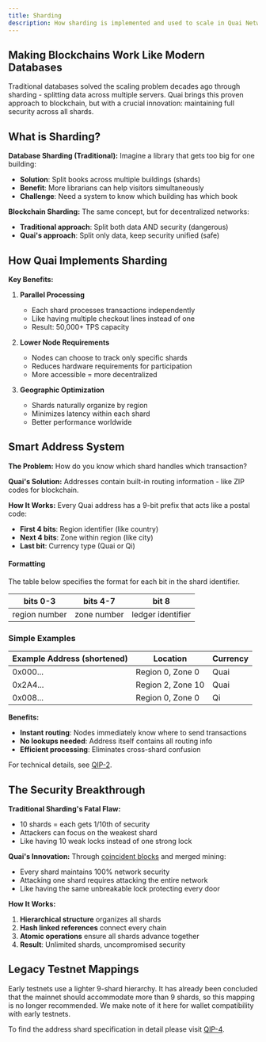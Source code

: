 ```yaml
---
title: Sharding
description: How sharding is implemented and used to scale in Quai Network.
---
```


## Making Blockchains Work Like Modern Databases

Traditional databases solved the scaling problem decades ago through sharding - splitting data across multiple servers. Quai brings this proven approach to blockchain, but with a crucial innovation: maintaining full security across all shards.

## What is Sharding?

**Database Sharding (Traditional):**
Imagine a library that gets too big for one building:
- **Solution**: Split books across multiple buildings (shards)
- **Benefit**: More librarians can help visitors simultaneously
- **Challenge**: Need a system to know which building has which book

**Blockchain Sharding:**
The same concept, but for decentralized networks:
- **Traditional approach**: Split both data AND security (dangerous)
- **Quai's approach**: Split only data, keep security unified (safe)

## How Quai Implements Sharding

**Key Benefits:**

1. **Parallel Processing**
   - Each shard processes transactions independently
   - Like having multiple checkout lines instead of one
   - Result: 50,000+ TPS capacity

2. **Lower Node Requirements**
   - Nodes can choose to track only specific shards
   - Reduces hardware requirements for participation
   - More accessible = more decentralized

3. **Geographic Optimization**
   - Shards naturally organize by region
   - Minimizes latency within each shard
   - Better performance worldwide

## Smart Address System

**The Problem:** How do you know which shard handles which transaction?

**Quai's Solution:** Addresses contain built-in routing information - like ZIP codes for blockchain.

**How It Works:**
Every Quai address has a 9-bit prefix that acts like a postal code:
- **First 4 bits**: Region identifier (like country)
- **Next 4 bits**: Zone within region (like city)
- **Last bit**: Currency type (Quai or Qi)

#### Formatting

The table below specifies the format for each bit in the shard identifier.

| bits 0-3      | bits 4-7    | bit 8             |
| ------------- | ----------- | ----------------- |
| region number | zone number | ledger identifier |

### Simple Examples

| Example Address (shortened) | Location | Currency |
| --------------------------- | -------- | -------- |
| 0x000... | Region 0, Zone 0 | Quai |
| 0x2A4... | Region 2, Zone 10 | Quai |
| 0x008... | Region 0, Zone 0 | Qi |

**Benefits:**
- **Instant routing**: Nodes immediately know where to send transactions
- **No lookups needed**: Address itself contains all routing info
- **Efficient processing**: Eliminates cross-shard confusion

For technical details, see [QIP-2](https://github.com/quai-network/qips/blob/master/qip-0002.md).

## The Security Breakthrough

**Traditional Sharding's Fatal Flaw:**
- 10 shards = each gets 1/10th of security
- Attackers can focus on the weakest shard
- Like having 10 weak locks instead of one strong lock

**Quai's Innovation:**
Through [coincident blocks](/learn/advanced-introduction/merged-mining/coincident-blocks) and merged mining:
- Every shard maintains 100% network security
- Attacking one shard requires attacking the entire network
- Like having the same unbreakable lock protecting every door

**How It Works:**
1. **Hierarchical structure** organizes all shards
2. **Hash linked references** connect every chain
3. **Atomic operations** ensure all shards advance together
4. **Result**: Unlimited shards, uncompromised security

## Legacy Testnet Mappings

Early testnets use a lighter 9-shard hierarchy. It has already been concluded that the mainnet should accommodate more than 9 shards, so this mapping is no longer recommended. We make note of it here for wallet compatibility with early testnets.

To find the address shard specification in detail please visit [QIP-4](https://github.com/quai-network/qips/blob/master/qip-0004.md).
